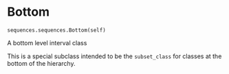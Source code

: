 # Bottom { #aligned_textgrid.sequences.sequences.Bottom }

`sequences.sequences.Bottom(self)`

A bottom level interval class

This is a special subclass intended to be the `subset_class` 
for classes at the bottom of the hierarchy.